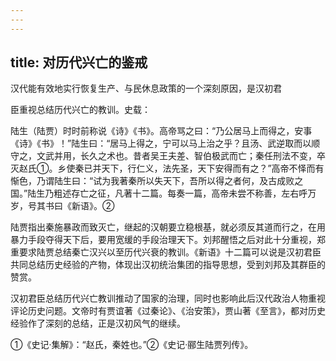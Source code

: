 ```yaml
---
---
---
```

title: 对历代兴亡的鉴戒
---



汉代能有效地实行恢复生产、与民休息政策的一个深刻原因，是汉初君

臣重视总结历代兴亡的教训。史载：

陆生（陆贾）时时前称说《诗》《书》。高帝骂之曰：“乃公居马上而得之，安事《诗》《书》！”陆生曰：“居马上得之，宁可以马上治之乎？且汤、武逆取而以顺守之，文武并用，长久之术也。昔者吴王夫差、智伯极武而亡；秦任刑法不变，卒灭赵氏①。乡使秦已并天下，行仁义，法先圣，天下安得而有之？”高帝不怿而有惭色，乃谓陆生曰：“试为我著秦所以失天下，吾所以得之者何，及古成败之国。”陆生乃粗述存亡之征，凡著十二篇。每奏一篇，高帝未尝不称善，左右呼万岁，号其书曰《新语》。②

陆贾指出秦施暴政而致灭亡，继起的汉朝要立稳根基，就必须反其道而行之，在用暴力手段夺得天下后，要用宽缓的手段治理天下。刘邦醒悟之后对此十分重视，郑重要求陆贾总结秦亡汉兴以至历代兴衰的教训。《新语》十二篇可以说是汉初君臣共同总结历史经验的产物，体现出汉初统治集团的指导思想，受到刘邦及其群臣的赞赏。

汉初君臣总结历代兴亡教训推动了国家的治理，同时也影响此后汉代政治人物重视评论历史问题。文帝时有贾谊著《过秦论》、《治安策》，贾山著《至言》，都对历史经验作了深刻的总结，正是汉初风气的继续。

①《史记·集解》：“赵氏，秦姓也。”②《史记·郦生陆贾列传》。